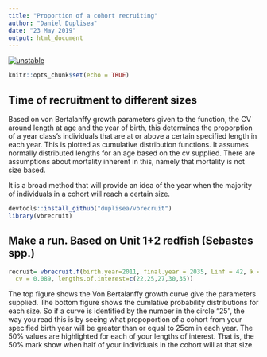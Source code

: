 ```yaml
---
title: "Proportion of a cohort recruiting"
author: "Daniel Duplisea"
date: "23 May 2019"
output: html_document
---
```



[![unstable](http://badges.github.io/stability-badges/dist/unstable.svg)](http://github.com/badges/stability-badges)

```r
knitr::opts_chunk$set(echo = TRUE)
```

## Time of recruitment to different sizes

Based on von Bertalanffy growth parameters given to the function, the CV around length at age and the year of birth, this determines the proporption of a year class's individuals that are at or above a certain specified length in each year. This is plotted as cumulative distribution functions. It assumes normally distributed lengths for an age based on the cv supplied. There are assumptions about mortality inherent in this, namely that mortality is not size based.

It is a broad method that will provide an idea of the year when the majority of individuals in a cohort will reach a certain size.

```r
devtools::install_github("duplisea/vbrecruit")
library(vbrecruit)
```

## Make a run. Based on Unit 1+2 redfish (Sebastes spp.)

```r
recruit= vbrecruit.f(birth.year=2011, final.year = 2035, Linf = 42, k = 0.086, t0 = -1.57, 
  cv = 0.089, lengths.of.interest=c(22,25,27,30,35))
```


The top figure shows the Von Bertalanffy growth curve give the parameters supplied. The bottom figure shows the cumlative probability distributions for each size. So if a curve is identified by the number in the circle "25", the way you read this is by seeing what propoportion of a cohort from your specified birth year will be greater than or equal to 25cm in each year. The 50% values are highlighted for each of your lengths of interest. That is, the 50% mark show when half of your individuals in the cohort will at that size.
